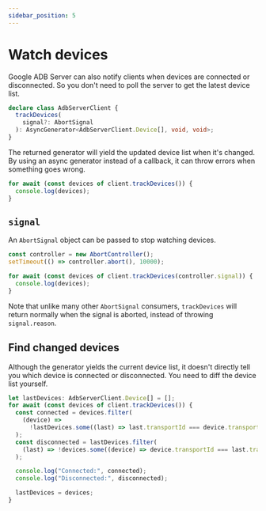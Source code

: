 ```yaml
---
sidebar_position: 5
---
```


# Watch devices

Google ADB Server can also notify clients when devices are connected or disconnected. So you don't need to poll the server to get the latest device list.

```ts
declare class AdbServerClient {
  trackDevices(
    signal?: AbortSignal
  ): AsyncGenerator<AdbServerClient.Device[], void, void>;
}
```

The returned generator will yield the updated device list when it's changed. By using an async generator instead of a callback, it can throw errors when something goes wrong.

```ts
for await (const devices of client.trackDevices()) {
  console.log(devices);
}
```

## `signal`

An `AbortSignal` object can be passed to stop watching devices.

```ts
const controller = new AbortController();
setTimeout(() => controller.abort(), 10000);

for await (const devices of client.trackDevices(controller.signal)) {
  console.log(devices);
}
```

Note that unlike many other `AbortSignal` consumers, `trackDevices` will return normally when the signal is aborted, instead of throwing `signal.reason`.

## Find changed devices

Although the generator yields the current device list, it doesn't directly tell you which device is connected or disconnected. You need to diff the device list yourself.

```ts
let lastDevices: AdbServerClient.Device[] = [];
for await (const devices of client.trackDevices()) {
  const connected = devices.filter(
    (device) =>
      !lastDevices.some((last) => last.transportId === device.transportId)
  );
  const disconnected = lastDevices.filter(
    (last) => !devices.some((device) => device.transportId === last.transportId)
  );

  console.log("Connected:", connected);
  console.log("Disconnected:", disconnected);

  lastDevices = devices;
}
```

